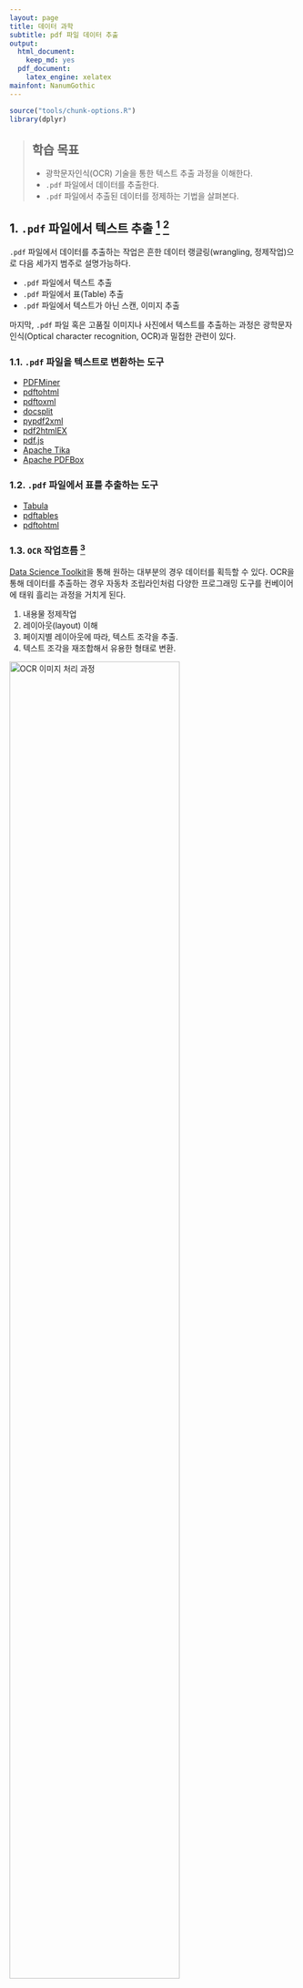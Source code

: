 ```yaml
---
layout: page
title: 데이터 과학
subtitle: pdf 파일 데이터 추출
output:
  html_document: 
    keep_md: yes
  pdf_document:
    latex_engine: xelatex
mainfont: NanumGothic
---
```



```r
source("tools/chunk-options.R")
library(dplyr)
```
> ## 학습 목표 {.objectives}
>
> * 광학문자인식(OCR) 기술을 통한 텍스트 추출 과정을 이해한다.
> * `.pdf` 파일에서 데이터를 추출한다.
> * `.pdf` 파일에서 추출된 데이터를 정제하는 기법을 살펴본다.

## 1. `.pdf` 파일에서 텍스트 추출 [^tesseract-ocr] [^extract-data-and-text]

[^tesseract-ocr]: [The new Tesseract package: High Quality OCR in R](https://www.r-bloggers.com/the-new-tesseract-package-high-quality-ocr-in-r/)

[^extract-data-and-text]: [Tools for Extracting Data and Text from PDFs - A Review](http://okfnlabs.org/blog/2016/04/19/pdf-tools-extract-text-and-data-from-pdfs.html)

`.pdf` 파일에서 데이터를 추출하는 작업은 흔한 데이터 랭글링(wrangling, 정제작업)으로 다음 세가지 범주로 설명가능하다.

- `.pdf` 파일에서 텍스트 추출
- `.pdf` 파일에서 표(Table) 추출
- `.pdf` 파일에서 텍스트가 아닌 스캔, 이미지 추출

마지막, `.pdf` 파일 혹은 고품질 이미지나 사진에서 텍스트를 추출하는 과정은 
광학문자인식(Optical character recognition, OCR)과 밀접한 관련이 있다.

### 1.1. `.pdf` 파일을 텍스트로 변환하는 도구 

- [PDFMiner](http://www.unixuser.org/~euske/python/pdfminer/)
- [pdftohtml](http://pdftohtml.sourceforge.net/)
- [pdftoxml](http://pdftoxml.sourceforge.net/)
- [docsplit](http://documentcloud.github.io/docsplit/)
- [pypdf2xml](https://github.com/zejn/pypdf2xml)
- [pdf2htmlEX](http://coolwanglu.github.io/pdf2htmlEX/)
- [pdf.js](http://mozilla.github.io/pdf.js/)
- [Apache Tika](https://tika.apache.org/)
- [Apache PDFBox](https://pdfbox.apache.org/)

### 1.2. `.pdf` 파일에서 표를 추출하는 도구

- [Tabula](http://tabula.technology/)
- [pdftables](https://github.com/okfn/pdftables)
- [pdftohtml](http://pdftohtml.sourceforge.net/)

### 1.3. `OCR` 작업흐름 [^ocr-workflow]

[^ocr-workflow]: [Extracting Data from PDFs](http://schoolofdata.org/handbook/courses/extracting-data-from-pdf/)

[Data Science Toolkit](http://www.datasciencetoolkit.org/)을 통해 원하는 대부분의 경우 데이터를 획득할 수 있다.
OCR을 통해 데이터를 추출하는 경우 자동차 조립라인처럼 다양한 프로그래밍 도구를 컨베이어에 태워 흘리는 과정을 거치게 된다.

1. 내용물 정제작업 
1. 레이아웃(layout) 이해 
1. 페이지별 레이아웃에 따라, 텍스트 조각을 추출.
1. 텍스트 조각을 재조합해서 유용한 형태로 변환.

<img src="fig/ds-ocr-processing-order.png" alt="OCR 이미지 처리 과정" width="77%" />

[unpaper](https://github.com/Flameeyes/unpaper)를 많이 사용하고 있으며, 스캔당시에 검은 얼룩을 제거하거 
하거나, 배경과 출력 텍스트를 정렬하고 기울어진 텍스트를 곧게 펴는 작업 등이 포함된다. 
OCR 엔진은 `.ppm` (픽스맵 파일형식, pixmap format)만 지원하기 때문에 이미지를 `.ppm` 파일 형식으로 변환한다.

- [Tesseract OCR](https://github.com/tesseract-ocr)
- [Ocropus](https://github.com/tmbdev/ocropy)
- [GNU Ocrad](http://www.gnu.org/software/ocrad/)


## 2. `.pdf` 파일로부터 표 추출 작업 [^tabulizer] [^pdftools]

[^tabulizer]: [Bindings for Tabula PDF Table Extractor Library - tabulizer](https://github.com/ropenscilabs/tabulizer)

[^pdftools]: [Extract Text and Data from PDF Documents - pdftools](https://github.com/ropensci/pdftools)

`.pdf` 파일로부터 표를 추출하는 경우 [tabulizer](https://github.com/ropenscilabs/tabulizer) 팩키지를 활용하는 것도 가능하다.
`tabulizer` 팩키지는 [tabula-java](https://github.com/tabulapdf/tabula-java/)를 기반으로 하고 있어, `tabulizerjars` 파일도 함께 설치한다.

`tabulizer` 팩키지를 설치하게 되면, `examples/data.pdf` 파일에 유명한 `mtcars`, `iris` 데이터를 PDF 파일에 표로 출력되어 있다.
이를 `extract_tables()` 함수를 사용해서 원래 데이터를 복원한다.

```r
#1. 환경설정-------------------------------

#library(devtools)
#install_github(c("ropenscilabs/tabulizerjars", "ropenscilabs/tabulizer"), args = "--no-multiarch")

#2. 표추출-------------------------------
library(tabulizer)

# 경로 확인
.libPaths()

# "C:/Users/KwangChun/Documents/R/win-library/3.3" 사용자 라이브러리 경로 위치
f <- system.file(path="examples", file="data.pdf", package = "tabulizer")
```

### 2.1. `iris` 데이터 복원

`examples/data.pdf` 파일 2페이지에 `iris` 데이터가 표형식으로 찍혀있다. 
이를 `extract_tables(f, pages = 2, method = "data.frame")` 명령어로 추출한다.

```r
out1 <- extract_tables(f)
str(out1)

iris_ocr <- extract_tables(f, pages = 2, method = "data.frame")

#3. 데이터프레임 변환--------------------------

iris_df <- iris_ocr[[1]]
# library(dplyr)
glimpse(iris_df)
```
















